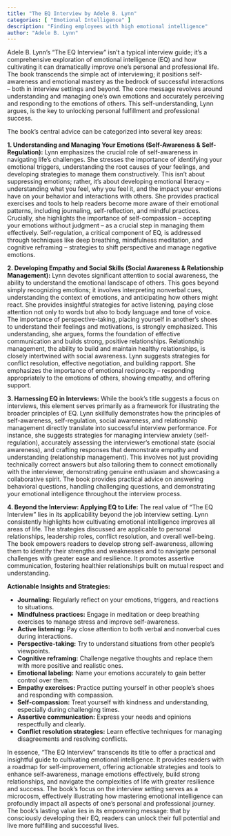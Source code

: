 ```yaml
---
title: "The EQ Interview by Adele B. Lynn"
categories: [ "Emotional Intelligence" ]
description: "Finding employees with high emotional intelligence"
author: "Adele B. Lynn"
---
```

Adele B. Lynn's "The EQ Interview" isn't a typical interview guide; it's a comprehensive exploration of emotional intelligence (EQ) and how cultivating it can dramatically improve one's personal and professional life.  The book transcends the simple act of interviewing; it positions self-awareness and emotional mastery as the bedrock of successful interactions – both in interview settings and beyond.  The core message revolves around understanding and managing one's own emotions and accurately perceiving and responding to the emotions of others.  This self-understanding, Lynn argues, is the key to unlocking personal fulfillment and professional success.

The book's central advice can be categorized into several key areas:

**1. Understanding and Managing Your Emotions (Self-Awareness & Self-Regulation):**  Lynn emphasizes the crucial role of self-awareness in navigating life's challenges.  She stresses the importance of identifying your emotional triggers, understanding the root causes of your feelings, and developing strategies to manage them constructively.  This isn't about suppressing emotions; rather, it's about developing emotional literacy – understanding what you feel, why you feel it, and the impact your emotions have on your behavior and interactions with others.  She provides practical exercises and tools to help readers become more aware of their emotional patterns, including journaling, self-reflection, and mindful practices.  Crucially, she highlights the importance of self-compassion – accepting your emotions without judgment – as a crucial step in managing them effectively.  Self-regulation, a critical component of EQ, is addressed through techniques like deep breathing, mindfulness meditation, and cognitive reframing – strategies to shift perspective and manage negative emotions.

**2.  Developing Empathy and Social Skills (Social Awareness & Relationship Management):**  Lynn devotes significant attention to social awareness, the ability to understand the emotional landscape of others.  This goes beyond simply recognizing emotions; it involves interpreting nonverbal cues, understanding the context of emotions, and anticipating how others might react.  She provides insightful strategies for active listening, paying close attention not only to words but also to body language and tone of voice. The importance of perspective-taking, placing yourself in another's shoes to understand their feelings and motivations, is strongly emphasized.  This understanding, she argues, forms the foundation of effective communication and builds strong, positive relationships.  Relationship management, the ability to build and maintain healthy relationships, is closely intertwined with social awareness.  Lynn suggests strategies for conflict resolution, effective negotiation, and building rapport.  She emphasizes the importance of emotional reciprocity – responding appropriately to the emotions of others, showing empathy, and offering support.


**3.  Harnessing EQ in Interviews:**  While the book's title suggests a focus on interviews, this element serves primarily as a framework for illustrating the broader principles of EQ.  Lynn skillfully demonstrates how the principles of self-awareness, self-regulation, social awareness, and relationship management directly translate into successful interview performance.  For instance, she suggests strategies for managing interview anxiety (self-regulation), accurately assessing the interviewer's emotional state (social awareness), and crafting responses that demonstrate empathy and understanding (relationship management).  This involves not just providing technically correct answers but also tailoring them to connect emotionally with the interviewer, demonstrating genuine enthusiasm and showcasing a collaborative spirit.  The book provides practical advice on answering behavioral questions, handling challenging questions, and demonstrating your emotional intelligence throughout the interview process.

**4.  Beyond the Interview: Applying EQ to Life:**  The real value of "The EQ Interview" lies in its applicability beyond the job interview setting.  Lynn consistently highlights how cultivating emotional intelligence improves all areas of life.  The strategies discussed are applicable to personal relationships, leadership roles, conflict resolution, and overall well-being.   The book empowers readers to develop strong self-awareness, allowing them to identify their strengths and weaknesses and to navigate personal challenges with greater ease and resilience.  It promotes assertive communication, fostering healthier relationships built on mutual respect and understanding.


**Actionable Insights and Strategies:**

* **Journaling:**  Regularly reflect on your emotions, triggers, and reactions to situations.
* **Mindfulness practices:**  Engage in meditation or deep breathing exercises to manage stress and improve self-awareness.
* **Active listening:**  Pay close attention to both verbal and nonverbal cues during interactions.
* **Perspective-taking:**  Try to understand situations from other people's viewpoints.
* **Cognitive reframing:**  Challenge negative thoughts and replace them with more positive and realistic ones.
* **Emotional labeling:**  Name your emotions accurately to gain better control over them.
* **Empathy exercises:**  Practice putting yourself in other people's shoes and responding with compassion.
* **Self-compassion:**  Treat yourself with kindness and understanding, especially during challenging times.
* **Assertive communication:**  Express your needs and opinions respectfully and clearly.
* **Conflict resolution strategies:**  Learn effective techniques for managing disagreements and resolving conflicts.


In essence, "The EQ Interview" transcends its title to offer a practical and insightful guide to cultivating emotional intelligence.  It provides readers with a roadmap for self-improvement, offering actionable strategies and tools to enhance self-awareness, manage emotions effectively, build strong relationships, and navigate the complexities of life with greater resilience and success.  The book’s focus on the interview setting serves as a microcosm, effectively illustrating how mastering emotional intelligence can profoundly impact all aspects of one's personal and professional journey.  The book’s lasting value lies in its empowering message:  that by consciously developing their EQ, readers can unlock their full potential and live more fulfilling and successful lives.

